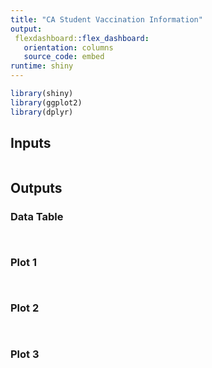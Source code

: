 ---
title: "CA Student Vaccination Information"
output: 
 flexdashboard::flex_dashboard:
   orientation: columns
   source_code: embed
runtime: shiny
---

```{r context="setup", include=FALSE}
library(shiny)
library(ggplot2)
library(dplyr)
```

Inputs {.sidebar}
-----------------------------------------------------------------------

```{r context="render"}



```

Outputs
-----------------------------------------------------------------------

### Data Table

```{r context="server"}


```

```{r context="render"}


```

### Plot 1

```{r context="server"}


```

```{r context="render"}


```

### Plot 2

```{r context="server"}


```

```{r context="render"}


```

### Plot 3

```{r context="server"}


```

```{r context="render"}


```